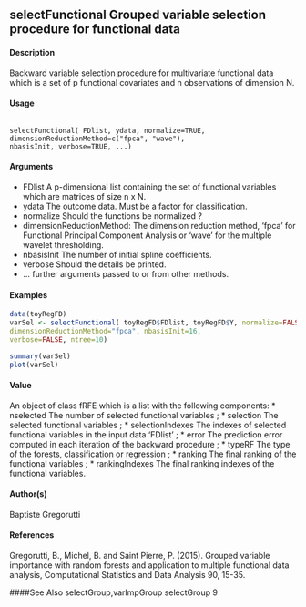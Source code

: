 ## selectFunctional Grouped variable selection procedure for functional data

#### Description
Backward variable selection procedure for multivariate functional data which is a set of p functional
covariates and n observations of dimension N.

#### Usage
<pre><code>
selectFunctional( FDlist, ydata, normalize=TRUE,
dimensionReductionMethod=c("fpca", "wave"),
nbasisInit, verbose=TRUE, ...)
</code></pre>

#### Arguments
* FDlist A p-dimensional list containing the set of functional variables which are matrices
of size n x N.
* ydata The outcome data. Must be a factor for classification.
* normalize Should the functions be normalized ?
* dimensionReductionMethod: The dimension reduction method, ‘fpca’ for Functional Principal Component Analysis or ‘wave’ for the multiple wavelet thresholding.
* nbasisInit The number of initial spline coefficients.
* verbose Should the details be printed.
* ... further arguments passed to or from other methods.


#### Examples
```r
data(toyRegFD)
varSel <- selectFunctional( toyRegFD$FDlist, toyRegFD$Y, normalize=FALSE,
dimensionReductionMethod="fpca", nbasisInit=16,
verbose=FALSE, ntree=10)
```
```r
summary(varSel)
plot(varSel)
```
#### Value
An object of class fRFE which is a list with the following components:
* nselected The number of selected functional variables ;
* selection The selected functional variables ;
* selectionIndexes The indexes of selected functional variables in the input data ‘FDlist’ ;
* error The prediction error computed in each iteration of the backward procedure ;
* typeRF The type of the forests, classification or regression ;
* ranking The final ranking of the functional variables ;
* rankingIndexes The final ranking indexes of the functional variables.

#### Author(s)
Baptiste Gregorutti

#### References
Gregorutti, B., Michel, B. and Saint Pierre, P. (2015). Grouped variable importance with random
forests and application to multiple functional data analysis, Computational Statistics and Data Analysis
90, 15-35.

####See Also
selectGroup,varImpGroup
selectGroup 9

